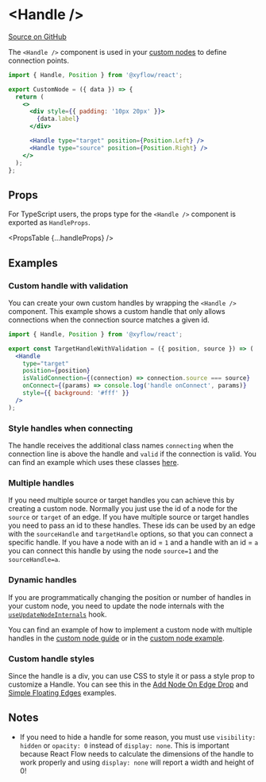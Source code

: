 
# &lt;Handle />

[Source on GitHub](https://github.com/wbkd/react-flow/blob/f919cb152dd5a92ec3b4d7e4568ffe099bc2af39/packages/react/src/components/Handle/index.tsx#L45)

The `<Handle />` component is used in your [custom nodes](/learn/customization/custom-nodes)
to define connection points.

```jsx
import { Handle, Position } from '@xyflow/react';

export CustomNode = ({ data }) => {
  return (
    <>
      <div style={{ padding: '10px 20px' }}>
        {data.label}
      </div>

      <Handle type="target" position={Position.Left} />
      <Handle type="source" position={Position.Right} />
    </>
  );
};
```

## Props

For TypeScript users, the props type for the `<Handle />` component is exported
as `HandleProps`.

<PropsTable {...handleProps} />

## Examples

### Custom handle with validation

You can create your own custom handles by wrapping the `<Handle />` component.
This example shows a custom handle that only allows connections when the
connection source matches a given id.

```jsx
import { Handle, Position } from '@xyflow/react';

export const TargetHandleWithValidation = ({ position, source }) => (
  <Handle
    type="target"
    position={position}
    isValidConnection={(connection) => connection.source === source}
    onConnect={(params) => console.log('handle onConnect', params)}
    style={{ background: '#fff' }}
  />
);
```

### Style handles when connecting

The handle receives the additional class names `connecting` when the connection
line is above the handle and `valid` if the connection is valid. You can find an
example which uses these classes [here](/examples/interaction/validation).

### Multiple handles

If you need multiple source or target handles you can achieve this by creating a
custom node. Normally you just use the id of a node for the `source` or `target`
of an edge. If you have multiple source or target handles you need to pass an id
to these handles. These ids can be used by an edge with the `sourceHandle` and
`targetHandle` options, so that you can connect a specific handle. If you have a
node with an id = `1` and a handle with an id = `a` you can connect this handle
by using the node `source=1` and the `sourceHandle=a`.

### Dynamic handles

If you are programmatically changing the position or number of handles in your
custom node, you need to update the node internals with the
[`useUpdateNodeInternals`](/api-reference/hooks/use-update-node-internals/) hook.

You can find an example of how to implement a custom node with multiple handles
in the [custom node guide](/learn/customization/custom-nodes) or in the
[custom node example](/examples/nodes/custom-node).

### Custom handle styles

Since the handle is a div, you can use CSS to style it or pass a style prop to
customize a Handle. You can see this in the
[Add Node On Edge Drop](/examples/nodes/add-node-on-edge-drop) and
[Simple Floating Edges](/examples/edges/simple-floating-edges) examples.

## Notes

- If you need to hide a handle for some reason, you must use `visibility: hidden`
  or `opacity: 0` instead of `display: none`. This is important because React
  Flow needs to calculate the dimensions of the handle to work properly and using
  `display: none` will report a width and height of 0!
